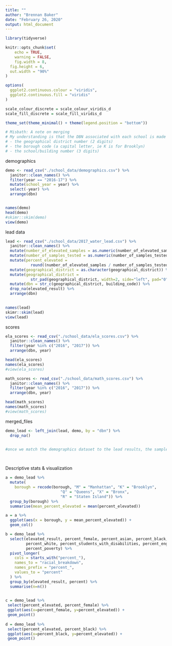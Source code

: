 ```yaml
---
title: ""
author: "Brennan Baker"
date: "February 26, 2020"
output: html_document
---
```


```r
library(tidyverse)

knitr::opts_chunk$set(
	echo = TRUE,
	warning = FALSE,
	fig.width = 8, 
  fig.height = 6,
  out.width = "90%"
)

options(
  ggplot2.continuous.colour = "viridis",
  ggplot2.continuous.fill = "viridis"
)

scale_colour_discrete = scale_colour_viridis_d
scale_fill_discrete = scale_fill_viridis_d

theme_set(theme_minimal() + theme(legend.position = "bottom"))

# Misbath: A note on merging
# My understanding is that the DBN associated with each school is made up of 3 elements
# - the geographical district number (2 digits)
# - the borough code (a capital letter, ie K is for Brooklyn)
# - the school/building number (3 digits)


```

demographics
```r
demo <- read_csv("./school_data/demographics.csv") %>% 
  janitor::clean_names() %>% 
  filter(year == "2016-17") %>% 
  mutate(school_year = year) %>% 
  select(-year) %>%
  arrange(dbn)


names(demo)
head(demo)
#skimr::skim(demo)
view(demo)

```

lead data
```r
lead <- read_csv("./school_data/2017_water_lead.csv") %>% 
  janitor::clean_names() %>% 
  mutate(number_of_elevated_samples = as.numeric(number_of_elevated_samples)) %>% 
  mutate(number_of_samples_tested = as.numeric(number_of_samples_tested)) %>%
  mutate(percent_elevated = 
           round((number_of_elevated_samples / number_of_samples_tested)*100, 2)) %>% 
  mutate(geographical_district = as.character(geographical_district)) %>% 
  mutate(geographical_district = 
           str_pad(geographical_district, width=2, side="left", pad="0")) %>% 
  mutate(dbn = str_c(geographical_district, building_code)) %>% 
  drop_na(elevated_result) %>%
  arrange(dbn)
  

names(lead)
skimr::skim(lead)
view(lead)

```

scores
```r
ela_scores <- read_csv("./school_data/ela_scores.csv") %>% 
  janitor::clean_names() %>% 
  filter(year %in% c("2016", "2017")) %>% 
  arrange(dbn, year)

head(ela_scores)
names(ela_scores)
#view(ela_scores)

math_scores <- read_csv("./school_data/math_scores.csv") %>% 
  janitor::clean_names() %>% 
  filter(year %in% c("2016", "2017")) %>%
  arrange(dbn, year)

head(math_scores)
names(math_scores)
#view(math_scores)
```

merged_files 
```r
demo_lead <- left_join(lead, demo, by = "dbn") %>%
  drop_na()


#once we match the demographics dataset to the lead results, the sample size decreases from 1544 (N of lead results) to 828 

  
```

Descriptive stats & visualization 
```r

a = demo_lead %>% 
  mutate(
    borough = recode(borough, "M" = "Manhattan", "K" = "Brooklyn", 
                        "Q" = "Queens", "X" = "Bronx",
                        "R" = "Staten Island")) %>% 
  group_by(borough) %>% 
  summarise(mean_percent_elevated = mean(percent_elevated)) 

a = a %>% 
  ggplot(aes(x = borough, y = mean_percent_elevated)) + 
  geom_col() 

b = demo_lead %>% 
  select(elevated_result, percent_female, percent_asian, percent_black, percent_hispanic, 
         percent_white, percent_students_with_disabilities, percent_english_language_learners,
         percent_poverty) %>% 
  pivot_longer(
    cols = starts_with("percent_"),
    names_to = "racial_breakdown",
    names_prefix = "percent_",
    values_to = "percent"
  ) %>%
  group_by(elevated_result, percent) %>% 
  summarise(n=n())

  
c = demo_lead %>% 
 select(percent_elevated, percent_female) %>%
 ggplot(aes(x=percent_female, y=percent_elevated)) + 
 geom_point() 
   
d = demo_lead %>% 
 select(percent_elevated, percent_black) %>%
 ggplot(aes(x=percent_black, y=percent_elevated)) + 
 geom_point() 
```

